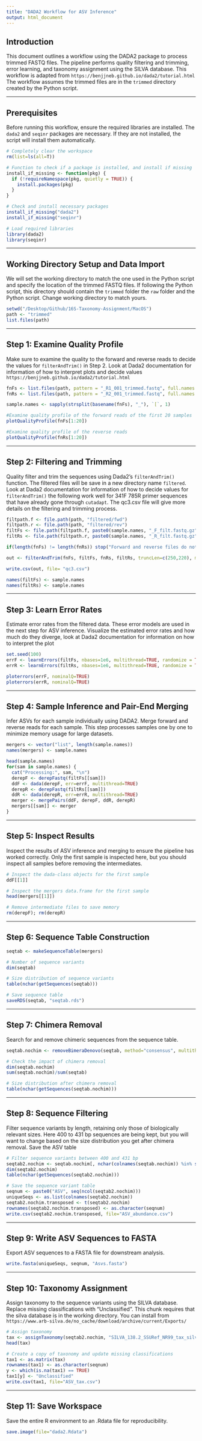 ```yaml
---
title: "DADA2 Workflow for ASV Inference"
output: html_document
---
```


## Introduction

This document outlines a workflow using the DADA2 package to process trimmed FASTQ files. The pipeline performs quality filtering and trimming, error learning, and taxonomy assignment using the SILVA database. This workflow is adapted from `https://benjjneb.github.io/dada2/tutorial.html` The workflow assumes the trimmed files are in the `trimmed` directory created by the Python script.

---

## Prerequisites

Before running this workflow, ensure the required libraries are installed. The `dada2` and `seqinr` packages are necessary. If they are not installed, the script will install them automatically.

```r
# Completely clear the workspace
rm(list=ls(all=T))

# Function to check if a package is installed, and install if missing
install_if_missing <- function(pkg) {
  if (!requireNamespace(pkg, quietly = TRUE)) {
    install.packages(pkg)
  }
}

# Check and install necessary packages
install_if_missing("dada2")
install_if_missing("seqinr")

# Load required libraries
library(dada2)
library(seqinr)
```

---

## Working Directory Setup and Data Import

We will set the working directory to match the one used in the Python script and specify the location of the trimmed FASTQ files. If following the Python script, this directory should contain the `trimmed` folder the `raw` folder and the Python script. Change working directory to match yours.
```r
setwd("/Desktop/Github/16S-Taxonomy-Assignment/MacOS")
path <- "trimmed"
list.files(path)
```

---

## Step 1: Examine Quality Profile

Make sure to examine the quality to the forward and reverse reads to decide the values for `filterAndTrim()` in Step 2. Look at Dada2 documentation for information of how to interpret plots
and decide values `https://benjjneb.github.io/dada2/tutorial.html`
```r
fnFs <- list.files(path, pattern = "_R1_001_trimmed.fastq", full.names = TRUE)
fnRs <- list.files(path, pattern = "_R2_001_trimmed.fastq", full.names = TRUE)

sample.names <- sapply(strsplit(basename(fnFs), "_"), `[`, 1)

#Examine quality profile of the forward reads of the first 20 samples
plotQualityProfile(fnFs[1:20])

#Examine quality profile of the reverse reads
plotQualityProfile(fnRs[1:20])
```

---

## Step 2: Filtering and Trimming 
Quality filter and trim the sequences using Dada2's `filterAndTrim()` function. The filtered files will be save in a new directory name `filtered`. Look at Dada2 documentation for information of how to decide values for `filterAndTrim()` the following work well for 341F 785R primer sequences that have already gone through `cutadapt`. The qc3.csv file will give more details on the filtering and trimming process.
```r
filtpath.f <- file.path(path, "filtered/fwd")
filtpath.r <- file.path(path, "filtered/rev")
filtFs <- file.path(filtpath.f, paste0(sample.names, "_F_filt.fastq.gz"))
filtRs <- file.path(filtpath.r, paste0(sample.names, "_R_filt.fastq.gz"))

if(length(fnFs) != length(fnRs)) stop("Forward and reverse files do not match.")

out <- filterAndTrim(fnFs, filtFs, fnRs, filtRs, truncLen=c(250,220), maxN=0, maxEE=c(2,6), truncQ=2, rm.phix=T, compress=T, multithread=F)

write.csv(out, file= "qc3.csv")

names(filtFs) <- sample.names
names(filtRs) <- sample.names
```

---

## Step 3: Learn Error Rates
Estimate error rates from the filtered data. These error models are used in the next step for ASV inference. Visualize the estimated error rates and how much do they diverge, look at Dada2 documentation for information on how to interpret the plot
```r
set.seed(100)
errF <- learnErrors(filtFs, nbases=1e6, multithread=TRUE, randomize = TRUE)
errR <- learnErrors(filtRs, nbases=1e6, multithread=TRUE, randomize = TRUE)

ploterrors(errF, nominalQ=TRUE)
ploterrors(errR, nominalQ=TRUE)

```
---

## Step 4: Sample Inference and Pair-End Merging

Infer ASVs for each sample individually using DADA2. Merge forward and reverse reads for each sample. This step processes samples one by one to minimize memory usage for large datasets.

```r
mergers <- vector("list", length(sample.names))
names(mergers) <- sample.names

head(sample.names)
for(sam in sample.names) {
  cat("Processing:", sam, "\n")
  derepF <- derepFastq(filtFs[[sam]])
  ddF <- dada(derepF, err=errF, multithread=TRUE)
  derepR <- derepFastq(filtRs[[sam]])
  ddR <- dada(derepR, err=errR, multithread=TRUE)
  merger <- mergePairs(ddF, derepF, ddR, derepR)
  mergers[[sam]] <- merger
}
```
---

## Step 5: Inspect Results
Inspect the results of ASV inference and merging to ensure the pipeline has worked correctly. Only the first sample is inspected here, but you should inspect all samples before removing the intermediates. 
```r
# Inspect the dada-class objects for the first sample
ddF[[1]]

# Inspect the mergers data.frame for the first sample
head(mergers[[1]])

# Remove intermediate files to save memory
rm(derepF); rm(derepR)
```
---

## Step 6: Sequence Table Construction
```r
seqtab <- makeSequenceTable(mergers)

# Number of sequence variants
dim(seqtab)

# Size distribution of sequence variants
table(nchar(getSequences(seqtab)))

# Save sequence table
saveRDS(seqtab, "seqtab.rds")
```
---

## Step 7: Chimera Removal
Search for and remove chimeric sequences from the sequence table.
```r
seqtab.nochim <- removeBimeraDenovo(seqtab, method="consensus", multithread=TRUE, verbose=TRUE)

# Check the impact of chimera removal
dim(seqtab.nochim)
sum(seqtab.nochim)/sum(seqtab)

# Size distribution after chimera removal
table(nchar(getSequences(seqtab.nochim)))
```
---

## Step 8: Sequence Filtering
Filter sequence variants by length, retaining only those of biologically relevant sizes. Here 400 to 431 bp sequences are being kept, but you will want to change based on the size distribution you get after chimera removal. Save the ASV table
```r
# Filter sequence variants between 400 and 431 bp
seqtab2.nochim <- seqtab.nochim[, nchar(colnames(seqtab.nochim)) %in% seq(400, 431)]
dim(seqtab2.nochim)
table(nchar(getSequences(seqtab2.nochim)))

# Save the sequence variant table
seqnum <- paste0("ASV", seq(ncol(seqtab2.nochim))) 
uniqueSeqs <- as.list(colnames(seqtab2.nochim))   
seqtab2.nochim.transposed <- t(seqtab2.nochim)  
rownames(seqtab2.nochim.transposed) <- as.character(seqnum) 
write.csv(seqtab2.nochim.transposed, file="ASV_abundance.csv") 
```
---

## Step 9: Write ASV Sequences to FASTA
Export ASV sequences to a FASTA file for downstream analysis.
```r
write.fasta(uniqueSeqs, seqnum, "Asvs.fasta")
```
---

## Step 10: Taxonomy Assignment
Assign taxonomy to the sequence variants using the SILVA database. Replace missing classifications with "Unclassified". This chunk requires that the silva database is in the working directory. You can install from `https://www.arb-silva.de/no_cache/download/archive/current/Exports/`
```r
# Assign taxonomy
tax <- assignTaxonomy(seqtab2.nochim, "SILVA_138.2_SSURef_NR99_tax_silva.fasta.gz", multithread=TRUE, minBoot=60)
head(tax)

# Create a copy of taxonomy and update missing classifications
tax1 <- as.matrix(tax)
rownames(tax1) <- as.character(seqnum)
y <- which(is.na(tax1) == TRUE) 
tax1[y] <- "Unclassified"       
write.csv(tax1, file="ASV_tax.csv") 
```
---

## Step 11: Save Workspace
Save the entire R environment to an .Rdata file for reproducibility.
```r
save.image(file="dada2.Rdata")
```
